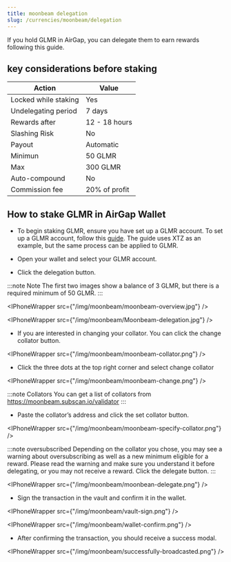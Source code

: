 ```yaml
---
title: moonbeam delegation
slug: /currencies/moonbeam/delegation
---
```



If you hold GLMR in AirGap, you can delegate them to earn rewards following this guide.

## key considerations before staking

| Action               | Value         |
| -------------------- | ------------- |
| Locked while staking | Yes           |
| Undelegating period  | 7 days        |
| Rewards after        | 12 - 18 hours |
| Slashing Risk        | No            |
| Payout               | Automatic     |
| Minimun              | 50 GLMR       |
| Max                  | 300 GLMR      |
| Auto-compound        | No            |
| Commission fee       | 20% of profit |

## How to stake GLMR in AirGap Wallet

- To begin staking GLMR, ensure you have set up a GLMR account. To set up a GLMR account, follow this [guide](https://support.airgap.it/guides/step-by-step-guide). The guide uses XTZ as an example, but the same process can be applied to GLMR.

- Open your wallet and select your GLMR account.
- Click the delegation button.

:::note Note
The first two images show a balance of 3 GLMR, but there is a required minimum of 50 GLMR.
:::

<IPhoneWrapper src={"/img/moonbeam/moonbeam-overview.jpg"} />

<IPhoneWrapper src={"/img/moonbeam/Moonbeam-delegation.jpg"} />

- If you are interested in changing your collator. You can click the change collator button.

<IPhoneWrapper src={"/img/moonbeam/moonbeam-collator.png"} />

- Click the three dots at the top right corner and select change collator

<IPhoneWrapper src={"/img/moonbeam/moonbeam-change.png"} />

:::note Collators
You can get a list of collators from https://moonbeam.subscan.io/validator
:::

- Paste the collator’s address and click the set collator button.

<IPhoneWrapper src={"/img/moonbeam/moonbeam-specify-collator.png"} />

:::note oversubscribed
Depending on the collator you chose, you may see a warning about oversubscribing as well as a new minimum eligible for a reward. Please read the warning and make sure you understand it before delegating, or you may not receive a reward.
Click the delegate button.
:::

<IPhoneWrapper src={"/img/moonbeam/moonbean-delegate.png"} />

- Sign the transaction in the vault and confirm it in the wallet.

<IPhoneWrapper src={"/img/moonbeam/vault-sign.png"} />

<IPhoneWrapper src={"/img/moonbeam/wallet-confirm.png"} />

- After confirming the transaction, you should receive a success modal.

<IPhoneWrapper src={"/img/moonbeam/successfully-broadcasted.png"} />
